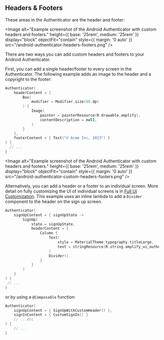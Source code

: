 
## Headers & Footers

These areas in the Authenticator are the header and footer:

<Image
  alt="Example screenshot of the Android Authenticator with custom headers and footers."
  height={{ base: '25rem', medium: '25rem' }}
  display="block"
  objectFit="contain"
  style={{ margin: '0 auto' }}
  src="/android-authenticator-headers-footers.png"
/>

There are two ways you can add custom headers and footers to your Android Authenticator.

First, you can add a single header/footer to every screen in the Authenticator.  The following example adds an image to the header and a copyright to the footer:

```kotlin
Authenticator(
    headerContent = {
        Box(
            modifier = Modifier.size(80.dp)
        ) {
            Image(
                painter = painterResource(R.drawable.amplify),
                contentDescription = null,
            )
        }
    },
    footerContent = { Text("© Acme Inc, 2023") }
) {
  // ...
} 
```

<Image
  alt="Example screenshot of the Android Authenticator with custom headers and footers."
  height={{ base: '25rem', medium: '25rem' }}
  display="block"
  objectFit="contain"
  style={{ margin: '0 auto' }}
  src="/android-authenticator-custom-headers-footers.png"
/>

Alternatively, you can add a header or a footer to an individual screen.  More detail on fully customizing the UI of individual screens is in [Full UI Customization](#full-ui-customization).  This example uses an inline lambda to add a `Divider` component to the header on the sign up screen.

```kotlin
Authenticator(
    signUpContent = { signUpState ->
        SignUp(
            state = signUpState,
            headerContent = {
                Column {
                    Text(
                        style = MaterialTheme.typography.titleLarge,
                        text = stringResource(R.string.amplify_ui_authenticator_title_signup)
                    )
                    Divider()
                }
            }
        )
    }
) {
 // ...
}
```

or by using a `@Composable` function:

```kotlin
Authenticator(
    signUpContent = { SignUpWithCustomHeader() },
    signInContent = { CustomSignIn() }
    // ...etc
) {
    // ...
}
```